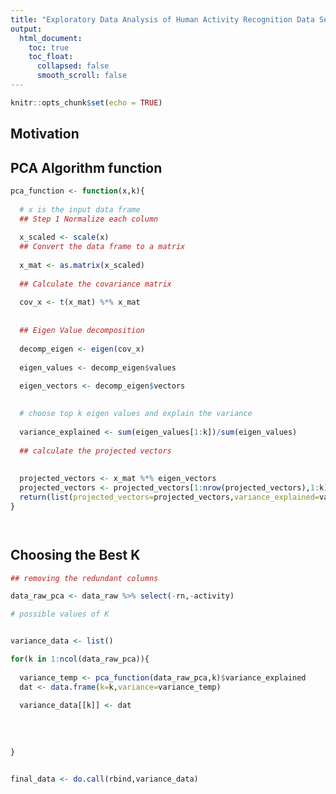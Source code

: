 ```yaml
---
title: "Exploratory Data Analysis of Human Activity Recognition Data Set"
output:
  html_document:
    toc: true
    toc_float:
      collapsed: false
      smooth_scroll: false
---
```


```r
knitr::opts_chunk$set(echo = TRUE)
```

## Motivation



## PCA Algorithm function





```r

pca_function <- function(x,k){
  
  # x is the input data frame
  ## Step 1 Normalize each column
  
  x_scaled <- scale(x)
  ## Convert the data frame to a matrix
  
  x_mat <- as.matrix(x_scaled)
  
  ## Calculate the covariance matrix
  
  cov_x <- t(x_mat) %*% x_mat
  
  
  ## Eigen Value decomposition
  
  decomp_eigen <- eigen(cov_x)
  
  eigen_values <- decomp_eigen$values
  
  eigen_vectors <- decomp_eigen$vectors

  
  # choose top k eigen values and explain the variance
  
  variance_explained <- sum(eigen_values[1:k])/sum(eigen_values)
  
  ## calculate the projected vectors
  
  
  projected_vectors <- x_mat %*% eigen_vectors
  projected_vectors <- projected_vectors[1:nrow(projected_vectors),1:k]
  return(list(projected_vectors=projected_vectors,variance_explained=variance_explained))
}




```



## Choosing the Best K


```r

## removing the redundant columns

data_raw_pca <- data_raw %>% select(-rn,-activity)

# possible values of K


variance_data <- list()

for(k in 1:ncol(data_raw_pca)){
  
  variance_temp <- pca_function(data_raw_pca,k)$variance_explained
  dat <- data.frame(k=k,variance=variance_temp)
  
  variance_data[[k]] <- dat
  
  
  
  
}


final_data <- do.call(rbind,variance_data)







```